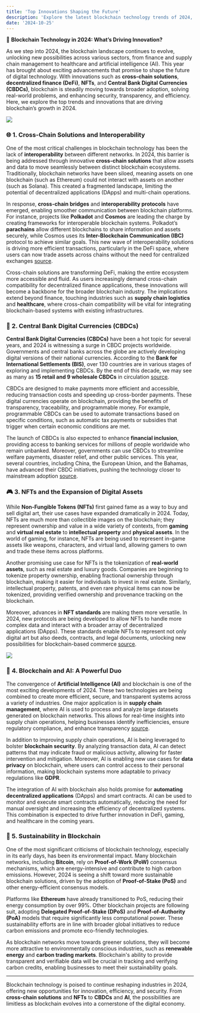 ```yaml
---
title: 'Top Innovations Shaping the Future'
description: 'Explore the latest blockchain technology trends of 2024, from cross-chain solutions to decentralized finance and AI integration, driving innovation across industries.'
date: '2024-10-25'
---
```


🌟 **Blockchain Technology in 2024: What’s Driving Innovation?**

As we step into 2024, the blockchain landscape continues to evolve, unlocking new possibilities across various sectors, from finance and supply chain management to healthcare and artificial intelligence (AI). This year has brought about exciting advancements that promise to shape the future of digital technology. With innovations such as **cross-chain solutions**, **decentralized finance (DeFi)**, **NFTs**, and **Central Bank Digital Currencies (CBDCs)**, blockchain is steadily moving towards broader adoption, solving real-world problems, and enhancing security, transparency, and efficiency. Here, we explore the top trends and innovations that are driving blockchain’s growth in 2024.

<div className='mx-auto w-[300px] sm:w-[500px]'>
    <img className='rounded-lg' src='https://cdn.pixabay.com/photo/2023/10/09/09/24/network-8303719_1280.jpg' />
</div>

### 🌐 **1. Cross-Chain Solutions and Interoperability**

One of the most critical challenges in blockchain technology has been the lack of **interoperability** between different networks. In 2024, this barrier is being addressed through innovative **cross-chain solutions** that allow assets and data to move seamlessly between distinct blockchain ecosystems. Traditionally, blockchain networks have been siloed, meaning assets on one blockchain (such as Ethereum) could not interact with assets on another (such as Solana). This created a fragmented landscape, limiting the potential of decentralized applications (DApps) and multi-chain operations.

In response, **cross-chain bridges** and **interoperability protocols** have emerged, enabling smoother communication between blockchain platforms. For instance, projects like **Polkadot** and **Cosmos** are leading the charge by creating frameworks for interoperable blockchain systems. Polkadot’s **parachains** allow different blockchains to share information and assets securely, while Cosmos uses its **Inter-Blockchain Communication (IBC)** protocol to achieve similar goals. This new wave of interoperability solutions is driving more efficient transactions, particularly in the DeFi space, where users can now trade assets across chains without the need for centralized exchanges [source](https://blockchainmagazine.com).

Cross-chain solutions are transforming DeFi, making the entire ecosystem more accessible and fluid. As users increasingly demand cross-chain compatibility for decentralized finance applications, these innovations will become a backbone for the broader blockchain industry. The implications extend beyond finance, touching industries such as **supply chain logistics** and **healthcare**, where cross-chain compatibility will be vital for integrating blockchain-based systems with existing infrastructures.

### 🏦 **2. Central Bank Digital Currencies (CBDCs)**

**Central Bank Digital Currencies (CBDCs)** have been a hot topic for several years, and 2024 is witnessing a surge in CBDC projects worldwide. Governments and central banks across the globe are actively developing digital versions of their national currencies. According to the **Bank for International Settlements (BIS)**, over 130 countries are in various stages of exploring and implementing CBDCs. By the end of this decade, we may see as many as **15 retail and 9 wholesale CBDCs** in circulation [source](https://quant.network).

CBDCs are designed to make payments more efficient and accessible, reducing transaction costs and speeding up cross-border payments. These digital currencies operate on blockchain, providing the benefits of transparency, traceability, and programmable money. For example, programmable CBDCs can be used to automate transactions based on specific conditions, such as automatic tax payments or subsidies that trigger when certain economic conditions are met.

The launch of CBDCs is also expected to enhance **financial inclusion**, providing access to banking services for millions of people worldwide who remain unbanked. Moreover, governments can use CBDCs to streamline welfare payments, disaster relief, and other public services. This year, several countries, including China, the European Union, and the Bahamas, have advanced their CBDC initiatives, pushing the technology closer to mainstream adoption [source](https://globant.com).

### 🎮 **3. NFTs and the Expansion of Digital Assets**

While **Non-Fungible Tokens (NFTs)** first gained fame as a way to buy and sell digital art, their use cases have expanded dramatically in 2024. Today, NFTs are much more than collectible images on the blockchain; they represent ownership and value in a wide variety of contexts, from **gaming** and **virtual real estate** to **intellectual property** and **physical assets**. In the world of gaming, for instance, NFTs are being used to represent in-game assets like weapons, characters, and virtual land, allowing gamers to own and trade these items across platforms.

Another promising use case for NFTs is the tokenization of **real-world assets**, such as real estate and luxury goods. Companies are beginning to tokenize property ownership, enabling fractional ownership through blockchain, making it easier for individuals to invest in real estate. Similarly, intellectual property, patents, and even rare physical items can now be tokenized, providing verified ownership and provenance tracking on the blockchain.

Moreover, advances in **NFT standards** are making them more versatile. In 2024, new protocols are being developed to allow NFTs to handle more complex data and interact with a broader array of decentralized applications (DApps). These standards enable NFTs to represent not only digital art but also deeds, contracts, and legal documents, unlocking new possibilities for blockchain-based commerce [source](https://techopedia.com).

<div className='mx-auto w-[300px] sm:w-[500px]'>
    <img className='rounded-lg' src='https://cdn.pixabay.com/photo/2020/04/01/08/57/transformation-4990460_1280.jpg' />
</div>

### 🤖 **4. Blockchain and AI: A Powerful Duo**

The convergence of **Artificial Intelligence (AI)** and blockchain is one of the most exciting developments of 2024. These two technologies are being combined to create more efficient, secure, and transparent systems across a variety of industries. One major application is in **supply chain management**, where AI is used to process and analyze large datasets generated on blockchain networks. This allows for real-time insights into supply chain operations, helping businesses identify inefficiencies, ensure regulatory compliance, and enhance transparency [source](https://techopedia.com).

In addition to improving supply chain operations, AI is being leveraged to bolster **blockchain security**. By analyzing transaction data, AI can detect patterns that may indicate fraud or malicious activity, allowing for faster intervention and mitigation. Moreover, AI is enabling new use cases for **data privacy** on blockchain, where users can control access to their personal information, making blockchain systems more adaptable to privacy regulations like **GDPR**.

The integration of AI with blockchain also holds promise for **automating decentralized applications** (DApps) and smart contracts. AI can be used to monitor and execute smart contracts automatically, reducing the need for manual oversight and increasing the efficiency of decentralized systems. This combination is expected to drive further innovation in DeFi, gaming, and healthcare in the coming years.

### 🌱 **5. Sustainability in Blockchain**

One of the most significant criticisms of blockchain technology, especially in its early days, has been its environmental impact. Many blockchain networks, including **Bitcoin**, rely on **Proof-of-Work (PoW)** consensus mechanisms, which are energy-intensive and contribute to high carbon emissions. However, 2024 is seeing a shift toward more sustainable blockchain solutions, driven by the adoption of **Proof-of-Stake (PoS)** and other energy-efficient consensus models.

Platforms like **Ethereum** have already transitioned to PoS, reducing their energy consumption by over 99%. Other blockchain projects are following suit, adopting **Delegated Proof-of-Stake (DPoS)** and **Proof-of-Authority (PoA)** models that require significantly less computational power. These sustainability efforts are in line with broader global initiatives to reduce carbon emissions and promote eco-friendly technologies.

As blockchain networks move towards greener solutions, they will become more attractive to environmentally conscious industries, such as **renewable energy** and **carbon trading markets**. Blockchain's ability to provide transparent and verifiable data will be crucial in tracking and verifying carbon credits, enabling businesses to meet their sustainability goals.

---

Blockchain technology is poised to continue reshaping industries in 2024, offering new opportunities for innovation, efficiency, and security. From **cross-chain solutions** and **NFTs** to **CBDCs** and **AI**, the possibilities are limitless as blockchain evolves into a cornerstone of the digital economy.
